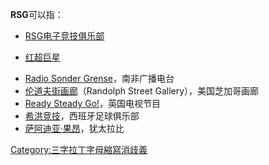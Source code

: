'''RSG'''可以指：

*[[RSG电子竞技俱乐部|RSG电子竞技俱乐部]]

*[[红超巨星|红超巨星]]

* [[Radio_Sonder_Grense|Radio Sonder Grense]]，南非广播电台
* [[伦道夫街画廊|伦道夫街画廊]]（Randolph Street Gallery），美国芝加哥画廊
* [[Ready_Steady_Go!|Ready Steady Go!]]，英国电视节目
* [[希洪竞技|希洪竞技]]，西班牙足球俱乐部
* [[萨阿迪亚·果昂|萨阿迪亚·果昂]]，犹太拉比

{{消歧义}}

[[Category:三字拉丁字母縮寫消歧義|Category:三字拉丁字母縮寫消歧義]]